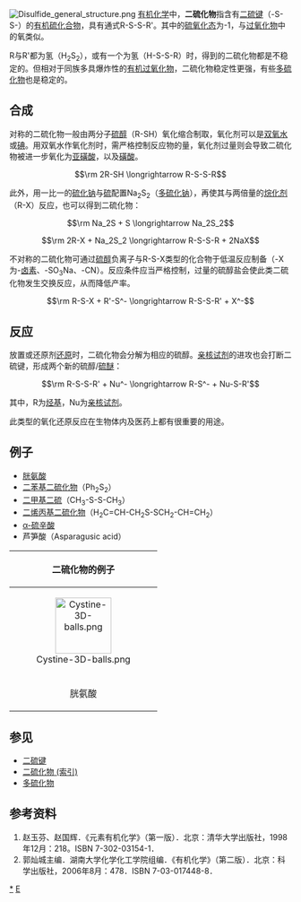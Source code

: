 {{distinguish|雙硫鍵}}
[[File:Disulfide_general_structure.png|thumb]]
[[有机化学|有机化学]]中，'''二硫化物'''指含有[[二硫键|二硫键]]（-S-S-）的[[有机硫化合物|有机硫化合物]]，具有通式R-S-S-R'。其中的[[硫|硫]][[氧化态|氧化态]]为-1，与[[过氧化物|过氧化物]]中的氧类似。

R与R'都为氢（H<sub>2</sub>S<sub>2</sub>），或有一个为氢（H-S-S-R）时，得到的二硫化物都是不稳定的。但相对于同族多具爆炸性的[[有机过氧化物|有机过氧化物]]，二硫化物稳定性更强，有些[[多硫化物|多硫化物]]也是稳定的。

==合成==
对称的二硫化物一般由两分子[[硫醇|硫醇]]（R-SH）氧化缩合制取，氧化剂可以是[[双氧水|双氧水]]或[[碘|碘]]。用双氧水作氧化剂时，需严格控制反应物的量，氧化剂过量则会导致二硫化物被进一步氧化为[[亚磺酸|亚磺酸]]，以及[[磺酸|磺酸]]。

:<math>\rm 2R-SH \longrightarrow R-S-S-R</math>

此外，用一比一的[[硫化钠|硫化钠]]与[[硫|硫]]配置Na<sub>2</sub>S<sub>2</sub>（[[多硫化物|多硫化钠]]），再使其与两倍量的[[烷化剂|烷化剂]]（R-X）反应，也可以得到二硫化物：

:<math>\rm Na_2S + S \longrightarrow Na_2S_2</math>

:<math>\rm 2R-X + Na_2S_2 \longrightarrow R-S-S-R + 2NaX</math>

不对称的二硫化物可通过[[硫醇|硫醇]]负离子与R-S-X类型的化合物于低温反应制备（-X为-[[卤素|卤素]]、-SO<sub>3</sub>Na、-CN）。反应条件应当严格控制，过量的硫醇盐会使此类二硫化物发生交换反应，从而降低产率。

:<math>\rm R-S-X + R'-S^- \longrightarrow R-S-S-R' + X^-</math>

==反应==
放置或还原剂[[还原|还原]]时，二硫化物会分解为相应的硫醇。[[亲核试剂|亲核试剂]]的进攻也会打断二硫键，形成两个新的硫醇/[[硫醚|硫醚]]：

:<math>\rm R-S-S-R' + Nu^- \longrightarrow R-S^- + Nu-S-R'</math>

其中，R为[[烃基|烃基]]，Nu为[[亲核试剂|亲核试剂]]。

此类型的氧化还原反应在生物体内及医药上都有很重要的用途。

==例子==
*[[胱氨酸|胱氨酸]]
*[[二苯基二硫化物|二苯基二硫化物]]（Ph<sub>2</sub>S<sub>2</sub>）
*[[二甲基二硫|二甲基二硫]]（CH<sub>3</sub>-S-S-CH<sub>3</sub>）
*[[二烯丙基二硫化物|二烯丙基二硫化物]]（H<sub>2</sub>C=CH-CH<sub>2</sub>S-SCH<sub>2</sub>-CH=CH<sub>2</sub>）
*[[α-硫辛酸|α-硫辛酸]]
*芦笋酸（Asparagusic acid）

<center>
{|align="center"  class="wikitable"
! colspan="4" |二硫化物的例子
|-
|<center>[[File:Cystine-3D-balls.png|100px]]</center>
|<center>[[File:Lipoic-acid-3D-balls.png|150px]]</center>
|<center>[[File:Diphenyl-disulfide-3D-balls.png|150px]]</center>
|<center>[[File:Asparagusic-acid-3D-balls.png|150px]]<center>
|-
|<center>胱氨酸</center>
|<center>α-硫辛酸</center>
|<center>二苯基二硫化物</center>
|<center>芦笋酸</center>
|}
</center>

==参见==
*[[二硫键|二硫键]]
*[[二硫化物_(索引)|二硫化物 (索引)]]
*[[多硫化物|多硫化物]]

==参考资料==
<div class="references-small">
#赵玉芬、赵国辉．《元素有机化学》（第一版）．北京：清华大学出版社，1998年12月：218。ISBN 7-302-03154-1．
#郭灿城主编．湖南大学化学化工学院组编．《有机化学》（第二版）．北京：科学出版社，2006年8月：478．ISBN 7-03-017448-8．</div>

{{官能团}}

[[Category:二硫化物|*]]
[[Category:官能团|E]]